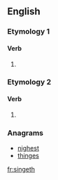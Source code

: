 ==English==

===Etymology 1===
{{suffix|sing|eth}}

====Verb====
{{en-verb form}}

# {{archaic third-person singular of|sing}}

===Etymology 2===
{{suffix|singe|eth}}

====Verb====
{{en-verb form}}

# {{archaic third-person singular of|singe}}

===Anagrams===
* [[nighest#English|nighest]]
* [[thinges#English|thinges]]

[[fr:singeth]]
